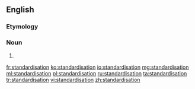 ==English==

===Etymology===
{{suffix|standardise|ation}}

===Noun===
{{en-noun}}

# {{alternative spelling of|standardization|from=UK|from2=AU|from3=NZ|from4=South Africa|from5=Ireland|lang=en}}

[[fr:standardisation]]
[[ko:standardisation]]
[[io:standardisation]]
[[mg:standardisation]]
[[ml:standardisation]]
[[pl:standardisation]]
[[ru:standardisation]]
[[ta:standardisation]]
[[tr:standardisation]]
[[vi:standardisation]]
[[zh:standardisation]]